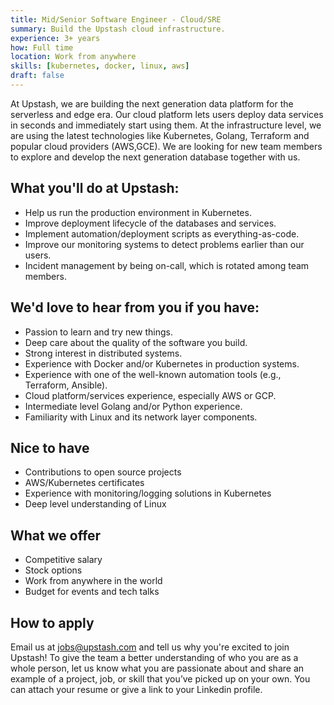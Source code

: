 ```yaml
---
title: Mid/Senior Software Engineer - Cloud/SRE
summary: Build the Upstash cloud infrastructure.
experience: 3+ years
how: Full time
location: Work from anywhere
skills: [kubernetes, docker, linux, aws]
draft: false
---
```


At Upstash, we are building the next generation data platform for the serverless
and edge era.
Our cloud platform lets users deploy data services in seconds and immediately
start using them.
At the infrastructure level, we are using the latest technologies like
Kubernetes, Golang, Terraform and popular cloud providers (AWS,GCE).
We are looking for new team members to explore and develop the next generation
database together with us.

## What you'll do at Upstash:

- Help us run the production environment in Kubernetes.
- Improve deployment lifecycle of the databases and services.
- Implement automation/deployment scripts as everything-as-code.
- Improve our monitoring systems to detect problems earlier than our users.
- Incident management by being on-call, which is rotated among team members.

## We'd love to hear from you if you have:

- Passion to learn and try new things.
- Deep care about the quality of the software you build.
- Strong interest in distributed systems.
- Experience with Docker and/or Kubernetes in production systems.
- Experience with one of the well-known automation tools (e.g., Terraform,
  Ansible).
- Cloud platform/services experience, especially AWS or GCP.
- Intermediate level Golang and/or Python experience.
- Familiarity with Linux and its network layer components.

## Nice to have

- Contributions to open source projects
- AWS/Kubernetes certificates
- Experience with monitoring/logging solutions in Kubernetes
- Deep level understanding of Linux

## What we offer

- Competitive salary
- Stock options
- Work from anywhere in the world
- Budget for events and tech talks

## How to apply

Email us at [jobs@upstash.com](mailto:jobs@upstash.com) and tell us why you're
excited to join Upstash! To give the team a better understanding of who you are
as a whole person, let us know what you are passionate about and share an
example of a project, job, or skill that you’ve picked up on your own. You can
attach your resume or give a link to your Linkedin profile.
